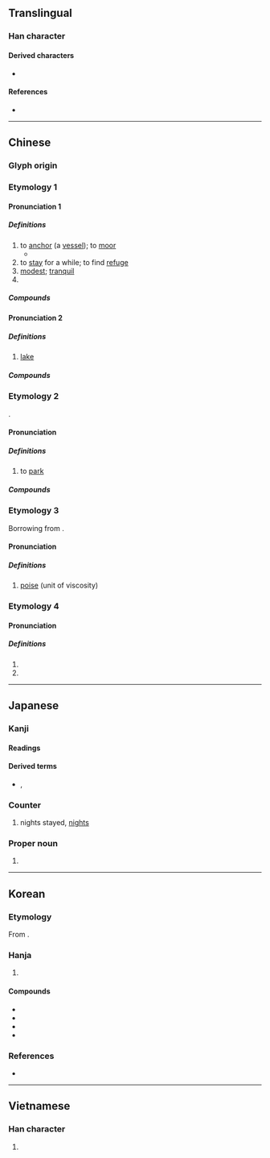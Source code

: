 {{also|濼}}
{{character info}}

==Translingual==

===Han character===
{{stroke order|strokes=8}}
{{Han char|rn=85|rad=水|as=05|sn=8|four=36100|canj=EHA|ids=⿰氵白}}

====Derived characters====
*{{l|mul|箔}}

====References====
* {{Han ref|kx=0615.140|dkj=17275|dj=1009.100|hdz=31588.050|uh=6CCA|ud=27850|bh=AA79|bd=43641}}

----

==Chinese==
{{zh-forms|alt=濼-“lake”}}

===Glyph origin===
{{Han etym}}

===Etymology 1===

====Pronunciation 1====
{{zh-pron
|m=bó,pò,2nb=variant in Taiwan
|c=bok6,pok3
|c_note=pok3 — colloquial, sometimes [[proscribed]] variant in {{zh-l|漂泊|tr=piu1 pok3}}, {{zh-l|落泊|tr=lok6 pok3}} etc
|h=pfs=
|md=
|mn=qz:phiak/xm,zz:phek/qz:piak/xm,zz:pek/xm,zz:pok/po̍k/po̍h
|mn_note=po̍k - literary; po̍h - vernacular
|mn-t=boh8
|w=5boq,4phaq
|mc=y
|oc=y
|cat=v,a
}}

=====Definitions=====
{{zh-hanzi}}

# to [[anchor]] (a [[vessel]]); to [[moor]]
#*{{zh-x|門 泊 ^東吳 萬里 船。|My gate moors for eastern Wu a ten-thousand league boat.|ref=8th century, {{w|Du Fu}}, {{lang|zh|[[s:zh:絕句 (杜甫)|絕句四首·其三]]}} (''Four Quatrains III''); translated by {{w|Stephen Owen (sinologist)|Stephen Owen}}|CL}}
# to [[stay]] for a while; to find [[refuge]]
# [[modest]]; [[tranquil]]
# {{zh-alt-form|薄}}

=====Compounds=====
{{zh-der|安泊|漂泊|澹泊|沽泊|淡泊名利|積泊|澹泊明志|澹泊寡欲|淡泊|止泊|泊秦淮|泊懷|打細泊|楓橋夜泊|飄泊|落泊|馬泊六|鳳泊鸞飄|評泊|羈泊|萍泊|鸞飄鳳泊|前泊|尼泊爾|泊然}}

====Pronunciation 2====
{{zh-pron
|m=泊
|c=bok6,pok3,baak3
|c_note=pok3 — variant, recommended spelling is {{zh-l|濼|tr=-}}; baak3 — rare
|h=pfs=
|md=
|mn=qz:phiak/xm,zz:phek/qz:piak/xm,zz:pek/xm,zz:pok/po̍k/po̍h
|mn_note=po̍k - literary; po̍h - vernacular
|mn-t=boh8
|w=4phaq
|dial=n
|cat=n
}}

=====Definitions=====
{{zh-hanzi}}

# [[lake]]

=====Compounds=====
{{zh-der|梁山泊|湖泊|羅布泊|鏡泊湖|血泊|水泊|浪泊|村生泊長|河泊所|灣泊|泊舟|泊岸|浮泊|歇泊|駐泊地|駐泊|碇泊區|泊船|泊位|宿泊}}

===Etymology 2===
{{psm|zh|en|park}}.

====Pronunciation====
{{zh-pron
|m=bó,pā
|m_note=pā — colloquial variant in {{zh-l|泊車}}
|c=paak3
|dial=n
|cat=v
}}

=====Definitions=====
{{zh-hanzi}}

# {{lb|zh|chiefly|Cantonese}} to [[park]]
#: {{zh-x|一 個 位{wai6-2} 都 冇 得 泊{paak3}|not a single parking spot available|C}}

=====Compounds=====
{{zh-der|停泊|泊車|泊船|泊低|泊齊|泊車仔|泊位}}

===Etymology 3===
Borrowing from {{bor|zh|en|poise}}.

====Pronunciation====
{{zh-pron
|m=bó
|dial=n
|cat=n
}}

=====Definitions=====
{{zh-hanzi}}

# [[poise]] (unit of viscosity)

===Etymology 4===

====Pronunciation====
{{zh-pron
|m=pò
|dial=n
|cat=a
}}

=====Definitions=====
{{zh-hanzi}}

# {{zh-used in|漠泊}}
# {{zh-alt-form|洦}}

----

==Japanese==

===Kanji===
{{ja-kanji|grade=c|rs=水05}}

====Readings====
{{ja-readings
|goon=ばく, ひゃく
|kanon=はく
|kun=と-まる, と-める, とまり
}}

====Derived terms====
* {{ja-r|素%泊り|す%どまり|rom=-}}, {{ja-r|素%泊まり|す%どまり}}

===Counter===
{{ja-pos|はく|counter}}

# nights stayed, [[nights]]

===Proper noun===
{{ja-pos|とまり|proper}}

# {{surname|ja|A=a|sort=とまり}}

----

==Korean==

===Etymology===
From {{der|ko|ltc|-}} {{ltc-l|泊|id=1}}.

===Hanja===
{{ko-hanja-search}}
{{ko-hanja/new|머무르다|머무를|박}}

# {{hanja form of|박|[[stay]]; [[visit]]}}

====Compounds====
{{der-top|Compounds}}
* {{ko-l|숙박|[[lodge]], [[lodgement]]|宿泊}}
* {{ko-l|정박|[[anchor]]|碇泊}}
* {{ko-l|민박|民泊}}
* {{ko-l|표박|漂泊}}
{{der-bottom}}

===References===
* {{R:hanjadoc|5878}}

----

==Vietnamese==

===Han character===
{{vi-readings|reading=bạc|rs=水05}}

# {{rfdef|vi|sort=水05}}